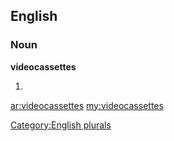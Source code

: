 ==English==

===Noun===
'''videocassettes'''

# {{plural of|[[videocassette]]}}

[[Category:English plurals]]

[[ar:videocassettes]]
[[my:videocassettes]]